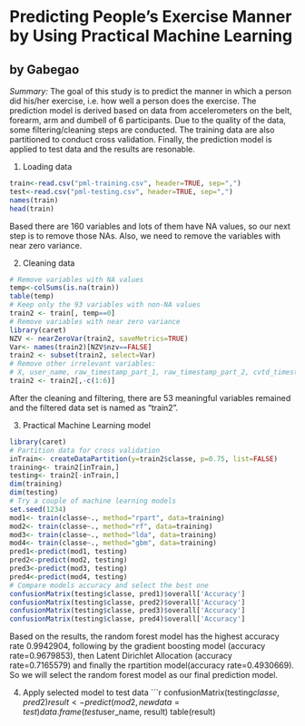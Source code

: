 # Predicting People's Exercise Manner by Using Practical Machine Learning
## by Gabegao

*Summary:*
The goal of this study is to predict the manner in which a person did his/her exercise, i.e. how well a person does the exercise. The prediction model is derived based on data from accelerometers on the belt, forearm, arm and dumbell of 6 participants. Due to the quality of the data, some filtering/cleaning steps are conducted. The training data are also partitioned to conduct cross validation. Finally, the prediction model is applied to test data and the results are resonable.

1. Loading data
```r
train<-read.csv("pml-training.csv", header=TRUE, sep=",")
test<-read.csv("pml-testing.csv", header=TRUE, sep=",")
names(train)
head(train)
```
Based there are 160 variables and lots of them have NA values, so our next step is to remove those NAs. Also, we need to remove the variables with near zero variance.

2. Cleaning data
```r
# Remove variables with NA values
temp<-colSums(is.na(train))
table(temp)
# Keep only the 93 variables with non-NA values
train2 <- train[, temp==0]
# Remove variables with near zero variance
library(caret)
NZV <- nearZeroVar(train2, saveMetrics=TRUE)
Var<- names(train2)[NZV$nzv==FALSE]
train2 <- subset(train2, select=Var)
# Remove other irrelevant variables:
# X, user_name, raw_timestamp_part_1, raw_timestamp_part_2, cvtd_timestamp, num_window
train2 <- train2[,-c(1:6)]
```
After the cleaning and filtering, there are 53 meaningful variables remained and the filtered data set is named as "train2".

3. Practical Machine Learning model
```r
library(caret)
# Partition data for cross validation
inTrain<- createDataPartition(y=train2$classe, p=0.75, list=FALSE)
training<- train2[inTrain,]
testing<- train2[-inTrain,]
dim(training)
dim(testing)
# Try a couple of machine learning models
set.seed(1234)
mod1<- train(classe~., method="rpart", data=training)
mod2<- train(classe~., method="rf", data=training)
mod3<- train(classe~., method="lda", data=training)
mod4<- train(classe~., method="gbm", data=training)
pred1<-predict(mod1, testing)
pred2<-predict(mod2, testing)
pred3<-predict(mod3, testing)
pred4<-predict(mod4, testing)
# Compare models accuracy and select the best one
confusionMatrix(testing$classe, pred1)$overall['Accuracy']
confusionMatrix(testing$classe, pred2)$overall['Accuracy']
confusionMatrix(testing$classe, pred3)$overall['Accuracy']
confusionMatrix(testing$classe, pred4)$overall['Accuracy']
```
Based on the results, the random forest model has the highest accuracy rate 0.9942904, following by the gradient boosting model (accuracy rate=0.9679853), then Latent Dirichlet Allocation (accuracy rate=0.7165579) and finally the rpartition model(accuracy rate=0.4930669). So we will select the random forest model as our final prediction model.

4. Apply selected model to test data
```r
confusionMatrix(testing$classe, pred2)
result<- predict(mod2, newdata=test)
data.frame(test$user_name, result)
table(result)
